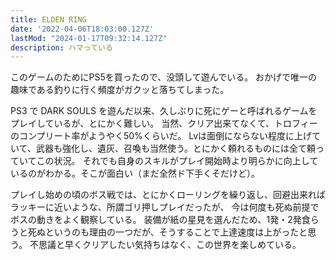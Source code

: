 ```yaml
---
title: ELDEN RING
date: '2022-04-06T18:03:00.127Z'
lastMod: "2024-01-17T09:32:14.127Z"
description: ハマっている
---
```


このゲームのためにPS5を買ったので、没頭して遊んでいる。
おかげで唯一の趣味である釣りに行く頻度がガクッと落ちてしまった。

PS3 で DARK SOULS を遊んだ以来、久しぶりに死にゲーと呼ばれるゲームをプレイしているが、とにかく難しい。
当然、クリア出来てなくて、トロフィーのコンプリート率がようやく50%くらいだ。
Lvは面倒にならない程度に上げていて、武器も強化し、遺灰、召喚も当然使う。とにかく頼れるものには全て頼っていてこの状況。
それでも自身のスキルがプレイ開始時より明らかに向上しているのがわかる。そこが面白い（まだ全然ド下手くそだけど）。

プレイし始めの頃のボス戦では、とにかくローリングを繰り返し、回避出来ればラッキーに近いような、所謂ゴリ押しプレイだったが、
今は何度も死ぬ前提でボスの動きをよく観察している。
装備が紙の星見を選んだため、1発・2発食らうと死ぬというのも理由の一つだが、そうすることで上達速度は上がったと思う。
不思議と早くクリアしたい気持ちはなく、この世界を楽しめている。
